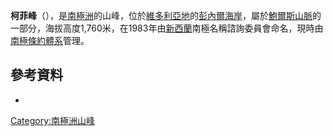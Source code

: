 {{Coord|71|18|S|163|23|E|source:GNIS|display=title}}

'''柯菲峰'''（{{lang-en|Curphey Peaks}}），是[[南極洲|南極洲]]的山峰，位於[[維多利亞地|維多利亞地]]的[[彭內爾海岸|彭內爾海岸]]，屬於[[鮑爾斯山脈|鮑爾斯山脈]]的一部分，海拔高度1,760米，在1983年由[[新西蘭|新西蘭]]南極名稱諮詢委員會命名，現時由[[南極條約體系|南極條約體系]]管理。

==參考資料==
* {{usgs-gazetteer|id=3420}}

{{Antarctica-geo-stub}}
[[Category:南極洲山峰|Category:南極洲山峰]]